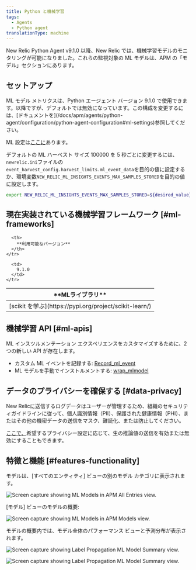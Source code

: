```yaml
---
title: Python と機械学習
tags:
  - Agents
  - Python agent
translationType: machine
---
```






New Relic Python Agent v9.1.0 以降、New Relic では、機械学習モデルのモニタリングが可能になりました。これらの監視対象の ML モデルは、APM の「モデル」セクションにあります。

## セットアップ

<Callout variant="tip">
  ML モデル メトリクスは、Python エージェント バージョン 9.1.0 で使用できます。以降ですが、デフォルトでは無効になっています。この構成を変更するには、[ドキュメントを](/docs/apm/agents/python-agent/configuration/python-agent-configuration#ml-settings)参照してください。
</Callout>

ML 設定は[ここに](/docs/apm/agents/python-agent/configuration/python-agent-configuration/#ml-settings)あります。

デフォルトの ML ハーベスト サイズ 100000 を 5 秒ごとに変更するには、 `newrelic.ini`ファイルの`event_harvest_config.harvest_limits.ml_event_data`を目的の値に設定するか、環境変数`NEW_RELIC_ML_INSIGHTS_EVENTS_MAX_SAMPLES_STORED`を目的の値に設定します。

```bash
export NEW_RELIC_ML_INSIGHTS_EVENTS_MAX_SAMPLES_STORED=${desired_value}
```

## 現在実装されている機械学習フレームワーク [#ml-frameworks]

<table>
  <thead>
    <tr>
      <th>
        **MLライブラリ**
      </th>

      <th>
        **利用可能なバージョン**
      </th>
    </tr>
  </thead>

  <tbody>
    <tr>
      <td>
        [scikit を学ぶ](https://pypi.org/project/scikit-learn/)
      </td>

      <td>
        9.1.0
      </td>
    </tr>
  </tbody>
</table>

## 機械学習 API [#ml-apis]

ML インスツルメンテーション エクスペリエンスをカスタマイズするために、2 つの新しい API が存在します。

* カスタム ML イベントを記録する: [Record_ml_event](/docs/agents/python-agent/python-agent-api/recordmlevent-python-agent-api)
* ML モデルを手動でインストルメントする: [wrap_mlmodel](/docs/agents/python-agent/python-agent-api/wrapmlmodel-python-agent-api)

## データのプライバシーを確保する [#data-privacy]

<Callout variant="caution">
  New Relicに送信するログデータはユーザーが管理するため、組織のセキュリティガイドラインに従って、個人識別情報（PII）、保護された健康情報（PHI）、またはその他の機密データの送信をマスク、難読化、または防止してください。
</Callout>

[ここで、](/docs/apm/agents/python-agent/configuration/python-agent-configuration/#inference-events-value-enabled)希望するプライバシー設定に応じて、生の推論値の送信を有効または無効にすることもできます。

## 特徴と機能 [#features-functionality]

モデルは、\[すべてのエンティティ] ビューの別のモデル カテゴリに表示されます。

<img
  title="python-ml-APM-All-Entities.png"
  alt="Screen capture showing ML Models in APM All Entries view."
  src={allEntities}
/>

\[モデル] ビューのモデルの概要:

<img
  title="python-ml-APM-models-view.png"
  alt="Screen capture showing ML Models in APM Models view."
  src={modelsView}
/>

モデルの概要内では、モデル全体のパフォーマンス ビューと予測分布が表示されます。

<img
  title="python-ml-APM-model-summary-view1.png"
  alt="Screen capture showing Label Propagation ML Model Summary view."
  src={modelSummary1}
/>

<img
  title="python-ml-APM-model-summary-view2.png"
  alt="Screen capture showing Label Propagation ML Model Summary view."
  src={modelSummary2}
/>